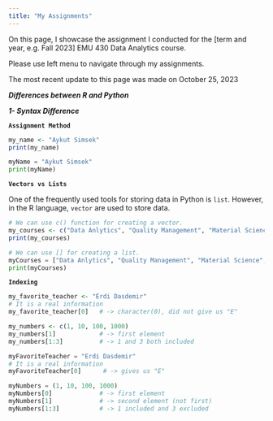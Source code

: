 ```yaml
---
title: "My Assignments"
---
```


On this page, I showcase the assignment I conducted for the \[term and year, e.g. Fall 2023\] EMU 430 Data Analytics course.

Please use left menu to navigate through my assignments.

The most recent update to this page was made on October 25, 2023

***Differences between R and Python***

***1- Syntax Difference***

**`Assignment Method`**

```r
my_name <- "Aykut Simsek"
print(my_name)
```

```python
myName = "Aykut Simsek"
print(myName)
```

**`Vectors vs Lists`**

One of the frequently used tools for storing data in Python is `list`. However, in the R language, `vector` are used to store data.

```r
# We can use c() function for creating a vector.
my_courses <- c("Data Anlytics", "Quality Management", "Material Science", "Probability and Statistics", "Production Planning and Control", "MUH101")
print(my_courses)
```

```python
# We can use [] for creating a list.
myCourses = ["Data Anlytics", "Quality Management", "Material Science", "Probability and Statistics", "Production Planning and Control", "MUH101"]
print(myCourses)
```

**`Indexing`**

```r
my_favorite_teacher <- "Erdi Dasdemir"
# It is a real information
my_favorite_teacher[0]   # -> character(0), did not give us "E"

my_numbers <- c(1, 10, 100, 1000)
my_numbers[1]            # -> first element
my_numbers[1:3]          # -> 1 and 3 both included
```

```python
myFavoriteTeacher = "Erdi Dasdemir"
# It is a real information
myFavoriteTeacher[0]      # -> gives us "E"

myNumbers = (1, 10, 100, 1000)
myNumbers[0]             # -> first element
myNumbers[1]             # -> second element (not first)
myNumbers[1:3]           # -> 1 included and 3 excluded
```
